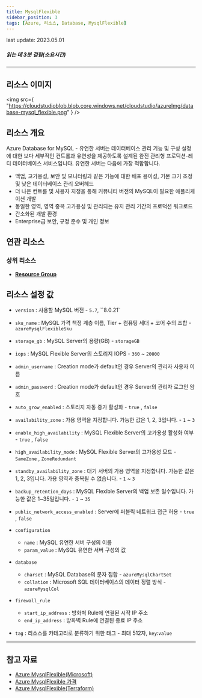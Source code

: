 ```yaml
---
title: MysqlFlexible
sidebar_position: 3
tags: [Azure, 리소스, Database, MysqlFlexible]
---
```


<span className="theme-doc-version-badge badge badge--secondary">
    last update: 2023.05.01
</span>

##### 읽는 데 3분 걸림(소요시간)

---

## 리소스 이미지

<img
    src={
        "https://cloudstudioblob.blob.core.windows.net/cloudstudio/azureImg/database-mysql_flexible.png"
    }
/>

## 리소스 개요

Azure Database for MySQL - 유연한 서버는 데이터베이스 관리 기능 및 구성 설정에 대한 보다 세부적인 컨트롤과 유연성을 제공하도록 설계된 완전 관리형 프로덕션-레디 데이터베이스 서비스입니다.
유연한 서버는 다음에 가장 적합합니다.

-   백업, 고가용성, 보안 및 모니터링과 같은 기능에 대한 배포 용이성, 기본 크기 조정 및 낮은 데이터베이스 관리 오버헤드
-   더 나은 컨트롤 및 사용자 지정을 통해 커뮤니티 버전의 MySQL이 필요한 애플리케이션 개발
-   동일한 영역, 영역 중복 고가용성 및 관리되는 유지 관리 기간의 프로덕션 워크로드
-   간소화된 개발 환경
-   Enterprise급 보안, 규정 준수 및 개인 정보

## 연관 리소스

### 상위 리소스

-   [**Resource Group**](https://docs.cstudio.app/docs/resource/azure/Base/ResourceGroup)

## 리소스 설정 값

-   `version` : 사용할 MySQL 버전 - `5.7`, ``8.0.21`

-   `sku_name` : MySQL 가격 책정 계층 이름, Tier + 컴퓨팅 세대 + 코어 수의 조합 - `azureMysqlFlexibleSku`

-   `storage_gb` : MySQL Server의 용량(GB) - `storageGB`

-   `iops` : MySQL Flexible Server의 스토리지 IOPS - `360` ~ `20000`

-   `admin_username` : Creation mode가 default인 경우 Server의 관리자 사용자 이름

-   `admin_password` : Creation mode가 default인 경우 Server의 관리자 로그인 암호

-   `auto_grow_enabled` : 스토리지 자동 증가 활성화 - `true` , `false`

-   `availability_zone` : 가용 영역을 지정합니다. 가능한 값은 1, 2, 3입니다. - `1` ~ `3`

-   `enable_high_availability` : MySQL Flexible Server의 고가용성 활성화 여부 - `true` , `false`

-   `high_availability_mode` : MySQL Flexible Server의 고가용성 모드 - `SameZone` , `ZoneRedundant`

-   `standby_availability_zone` : 대기 서버의 가용 영역을 지정합니다. 가능한 값은 1, 2, 3입니다. 가용 영역과 중복될 수 없습니다. - `1` ~ `3`

-   `backup_retention_days` : MySQL Flexible Server의 백업 보존 일수입니다. 가능한 값은 1~35일입니다. - `1` ~ `35`

-   `public_network_access_enabled` : Server에 퍼블릭 네트워크 접근 허용 - `true` , `false`

-   `configuration`

    -   `name` : MySQL 유연한 서버 구성의 이름
    -   `param_value` : MySQL 유연한 서버 구성의 값

-   `database`

    -   `charset` : MySQL Database의 문자 집합 - `azureMysqlChartSet`
    -   `collation` : Microsoft SQL 데이터베이스의 데이터 정렬 방식 - `azureMysqlCol`

-   `firewall_rule`
    -   `start_ip_address` : 방화벽 Rule에 연결된 시작 IP 주소
    -   `end_ip_address` : 방화벽 Rule에 연결된 종료 IP 주소
-   `tag` : 리소스를 카테고리로 분류하기 위한 태그 - 최대 512자, `key`:`value`

---

## 참고 자료

-   [Azure MysqlFlexible(Microsoft)](https://learn.microsoft.com/ko-kr/azure/mysql/flexible-server/overview)
-   [Azure MysqlFlexible 가격](https://azure.microsoft.com/ko-kr/pricing/details/mysql/flexible-server/)
-   [Azure MysqlFlexible(Terraform)](https://registry.terraform.io/providers/hashicorp/azurerm/latest/docs/resources/mysql_flexible_server)

